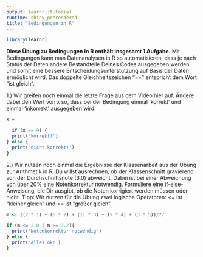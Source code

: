 ```yaml
---
output: learnr::tutorial
runtime: shiny_prerendered
title: "Bedingungen in R"
---
```

```r
library(learnr)
```
**Diese Übung zu Bedingungen in R enthält insgesamt 1 Aufgabe.**
Mit Bedingungen kann man Datenanalysen in R so automatisieren, dass je nach Status der Daten andere 
Bestandteile Deines Codes ausgegeben werden und somit eine bessere Entscheidungsunterstützung auf Basis der Daten ermöglicht wird. Das doppelte Gleichheitszeichen "==" entspricht dem Wort "ist gleich".

1.) Wir greifen noch einmal die letzte Frage aus dem Video hier auf. Ändere dabei den Wert von x so, dass bei der Bedingung einmal 'korrekt' und einmal 'inkorrekt' ausgegeben wird.
```r
x =

  if (x == 9) {
  print('korrekt!')
} else {
  print('nicht korrekt!')
}
```


2.) Wir nutzen noch einmal die Ergebnisse der Klassenarbeit aus der Übung zur Arithmetik in R. Du willst ausrechnen, ob der Klassenschnitt gravierend von der Durchschnittsnote (3.0) abweicht. Dabei ist bei einer Abweichung von über 20% eine Notenkorrektur notwendig. Formuliere eine if-else-Anweisung, die Dir ausgibt, ob die Noten korrigiert werden müssen oder nicht. Tipp: Wir nutzen für die Übung zwei logische Operatoren: <= ist "kleiner gleich" und >= ist "größer gleich".
```r
m <- ((2 * 1) + (6 * 2) + (11 * 3) + (5 * 4) + (3 * 5))/27

```

```r
if (m <= 2.8 | m >= 3.2){
  print('Notenkorrektur notwendig')
} else {
  print('Alles ok!')
}
```
